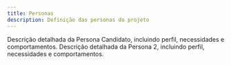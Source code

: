 ```yaml
---
title: Personas
description: Definição das personas do projeto
---
```


<Cards>
    <Card
        href="/docs/sprint-1/entendimento-do-usuario/personas/persona-candidato"
        title="Persona Candidato"
    >
        Descrição detalhada da Persona Candidato, incluindo perfil, necessidades e comportamentos.
    </Card>
    <Card
        href="/docs/sprint-1/entendimento-do-usuario/personas/persona-2"
        title="Persona 2"
    >
        Descrição detalhada da Persona 2, incluindo perfil, necessidades e comportamentos.
    </Card>
</Cards>
